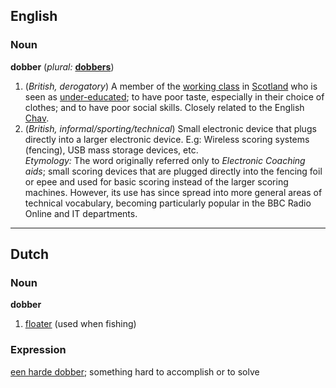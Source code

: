 ==English==

===Noun===
'''dobber''' (''plural:'' '''[[dobbers]]''')
# (''British, derogatory'') A member of the [[working class]] in [[Scotland]] who is seen as [[under-educated]]; to have poor taste, especially in their choice of clothes; and to have poor social skills.  Closely related to the English [[Chav]].<br>
# (''British, informal/sporting/technical'') Small electronic device that plugs directly into a larger electronic device. E.g:  Wireless scoring systems (fencing), USB mass storage devices, etc. <br>''Etymology:'' The word originally referred only to ''Electronic Coaching aids''; small scoring devices that are plugged directly into the fencing foil or epee and used for basic scoring instead of the larger scoring machines.  However, its use has since spread into more general areas of technical vocabulary, becoming particularly popular in the BBC Radio Online and IT departments.

----

==Dutch==
===Noun===
'''dobber'''

# [[floater]] (used when fishing)

===Expression===
[[een harde dobber]]; something hard to accomplish or to solve